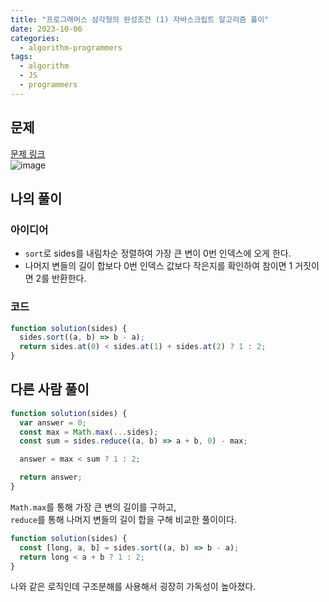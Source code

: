```yaml
---
title: "프로그래머스 삼각형의 완성조건 (1) 자바스크립트 알고리즘 풀이"
date: 2023-10-06
categories:
  - algorithm-programmers
tags:
  - algorithm
  - JS
  - programmers
---
```


## 문제

[문제 링크](https://school.programmers.co.kr/learn/courses/30/lessons/120889)  
![image](https://github.com/makepin2r/TIL/assets/39889583/3f6b9bbc-e2a8-4611-9ebd-a247553ab94e)

## 나의 풀이

### 아이디어

- `sort`로 sides를 내림차순 정렬하여 가장 큰 변이 0번 인덱스에 오게 한다.
- 나머지 변들의 길이 합보다 0번 인덱스 값보다 작은지를 확인하여 참이면 1 거짓이면 2를 반환한다.

### 코드

```javascript
function solution(sides) {
  sides.sort((a, b) => b - a);
  return sides.at(0) < sides.at(1) + sides.at(2) ? 1 : 2;
}
```

## 다른 사람 풀이

```javascript
function solution(sides) {
  var answer = 0;
  const max = Math.max(...sides);
  const sum = sides.reduce((a, b) => a + b, 0) - max;

  answer = max < sum ? 1 : 2;

  return answer;
}
```

`Math.max`를 통해 가장 큰 변의 길이를 구하고,  
`reduce`를 통해 나머지 변들의 길이 합을 구해 비교한 풀이이다.

```javascript
function solution(sides) {
  const [long, a, b] = sides.sort((a, b) => b - a);
  return long < a + b ? 1 : 2;
}
```

나와 같은 로직인데 구조분해를 사용해서 굉장히 가독성이 높아졌다.
